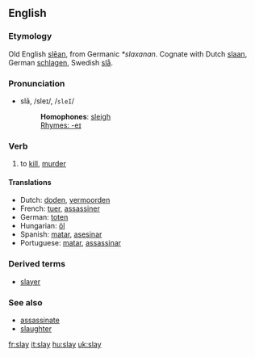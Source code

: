 ==English==
===Etymology===
Old English [[slean|slēan]], from Germanic ''*slaxanan''.  Cognate with Dutch [[slaan]], German [[schlagen]], Swedish [[slå]].

===Pronunciation===
*slā, /sleɪ/, /<tt>sleI</tt>/
*:'''Homophones''': [[sleigh]]
*:[[Rhymes:English:-eɪ|Rhymes: -eɪ]]

=== Verb ===
{{irregverb|'''to slay'''|'''[[slays]]'''|'''[[slew]]'''|'''[[slain]]'''|'''[[slaying]]'''}}

# to [[kill]], [[murder]]

==== Translations ====
*Dutch: [[doden]], [[vermoorden]]
*French: [[tuer]], [[assassiner]]
*German: [[toten]]
*Hungarian: [[öl]]
*Spanish: [[matar]], [[asesinar]]
*Portuguese: [[matar]], [[assassinar]]

===Derived terms===
*[[slayer]]

===See also===
*[[assassinate]]
*[[slaughter]]

[[fr:slay]]
[[it:slay]]
[[hu:slay]]
[[uk:slay]]